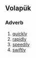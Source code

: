 ==Volapük==

===Adverb===
{{head|vo|adverb}}

# [[quickly]]
# [[rapidly]]
# [[speedily]]
# [[swiftly]]